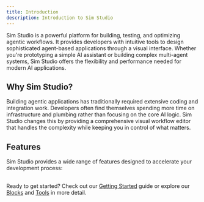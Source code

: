 ```yaml
---
title: Introduction
description: Introduction to Sim Studio
---
```



Sim Studio is a powerful platform for building, testing, and optimizing agentic workflows. It provides developers with intuitive tools to design sophisticated agent-based applications through a visual interface. Whether you're prototyping a simple AI assistant or building complex multi-agent systems, Sim Studio offers the flexibility and performance needed for modern AI applications.

## Why Sim Studio?

Building agentic applications has traditionally required extensive coding and integration work. Developers often find themselves spending more time on infrastructure and plumbing rather than focusing on the core AI logic. Sim Studio changes this by providing a comprehensive visual workflow editor that handles the complexity while keeping you in control of what matters.

## Features

Sim Studio provides a wide range of features designed to accelerate your development process:

<Features />

## 

Ready to get started? Check out our [Getting Started](/docs/getting-started) guide or explore our [Blocks](/docs/blocks) and [Tools](/docs/tools) in more detail. 